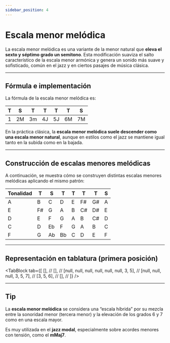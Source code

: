 ```yaml
---
sidebar_position: 4
---
```


# Escala menor melódica

La escala menor melódica es una variante de la menor natural que **eleva el sexto y séptimo grado un semitono**. Esta modificación suaviza el salto característico de la escala menor armónica y genera un sonido más suave y sofisticado, común en el jazz y en ciertos pasajes de música clásica.

---

## Fórmula e implementación

La fórmula de la escala menor melódica es:

| T   | S   | T   | T   | T   | T   | S   |
| --- | --- | --- | --- | --- | --- | --- |
| 1   | 2M  | 3m  | 4J  | 5J  | 6M  | 7M  |

En la práctica clásica, la **escala menor melódica suele descender como una escala menor natural**, aunque en estilos como el jazz se mantiene igual tanto en la subida como en la bajada.

---

## Construcción de escalas menores melódicas

A continuación, se muestra cómo se construyen distintas escalas menores melódicas aplicando el mismo patrón:

| Tonalidad | T   | S   | T   | T   | T   | T   | S   |
| --------- | --- | --- | --- | --- | --- | --- | --- |
| A         | B   | C   | D   | E   | F#  | G#  | A   |
| E         | F#  | G   | A   | B   | C#  | D#  | E   |
| D         | E   | F   | G   | A   | B   | C#  | D   |
| C         | D   | Eb  | F   | G   | A   | B   | C   |
| F         | G   | Ab  | Bb  | C   | D   | E   | F   |

---

## Representación en tablatura (primera posición)

<TabBlock
  tab={[
    [], //
    [], //
    [null, null, null, null, null, null, 3, 5], //
    [null, null, null, 3, 5, 7], //
    [3, 5, 6], //
    [], //
  ]}
/>

---

## Tip

La **escala menor melódica** se considera una “escala híbrida” por su mezcla entre la sonoridad menor (tercera menor) y la elevación de los grados 6 y 7 como en una escala mayor.

Es muy utilizada en el **jazz modal**, especialmente sobre acordes menores con tensión, como el **mMaj7**.

<DonateButton />
<Comments />
